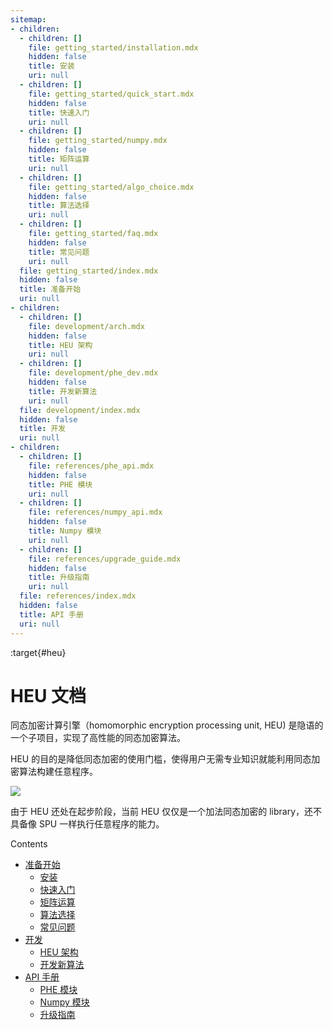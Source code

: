```yaml
---
sitemap:
- children:
  - children: []
    file: getting_started/installation.mdx
    hidden: false
    title: 安装
    uri: null
  - children: []
    file: getting_started/quick_start.mdx
    hidden: false
    title: 快速入门
    uri: null
  - children: []
    file: getting_started/numpy.mdx
    hidden: false
    title: 矩阵运算
    uri: null
  - children: []
    file: getting_started/algo_choice.mdx
    hidden: false
    title: 算法选择
    uri: null
  - children: []
    file: getting_started/faq.mdx
    hidden: false
    title: 常见问题
    uri: null
  file: getting_started/index.mdx
  hidden: false
  title: 准备开始
  uri: null
- children:
  - children: []
    file: development/arch.mdx
    hidden: false
    title: HEU 架构
    uri: null
  - children: []
    file: development/phe_dev.mdx
    hidden: false
    title: 开发新算法
    uri: null
  file: development/index.mdx
  hidden: false
  title: 开发
  uri: null
- children:
  - children: []
    file: references/phe_api.mdx
    hidden: false
    title: PHE 模块
    uri: null
  - children: []
    file: references/numpy_api.mdx
    hidden: false
    title: Numpy 模块
    uri: null
  - children: []
    file: references/upgrade_guide.mdx
    hidden: false
    title: 升级指南
    uri: null
  file: references/index.mdx
  hidden: false
  title: API 手册
  uri: null
---
```


:target{#heu}

# HEU 文档

同态加密计算引擎（homomorphic encryption processing unit, HEU) 是隐语的一个子项目，实现了高性能的同态加密算法。

HEU 的目的是降低同态加密的使用门槛，使得用户无需专业知识就能利用同态加密算法构建任意程序。

![](_assets/heu_arch.png)

由于 HEU 还处在起步阶段，当前 HEU 仅仅是一个加法同态加密的 library，还不具备像 SPU 一样执行任意程序的能力。

<TableOfContents>


  <p className="caption">
    Contents
  </p>

  - [准备开始](getting_started/index.mdx)
    - [安装](getting_started/installation.mdx)
    - [快速入门](getting_started/quick_start.mdx)
    - [矩阵运算](getting_started/numpy.mdx)
    - [算法选择](getting_started/algo_choice.mdx)
    - [常见问题](getting_started/faq.mdx)
  - [开发](development/index.mdx)
    - [HEU 架构](development/arch.mdx)
    - [开发新算法](development/phe_dev.mdx)
  - [API 手册](references/index.mdx)
    - [PHE 模块](references/phe_api.mdx)
    - [Numpy 模块](references/numpy_api.mdx)
    - [升级指南](references/upgrade_guide.mdx)
</TableOfContents>
